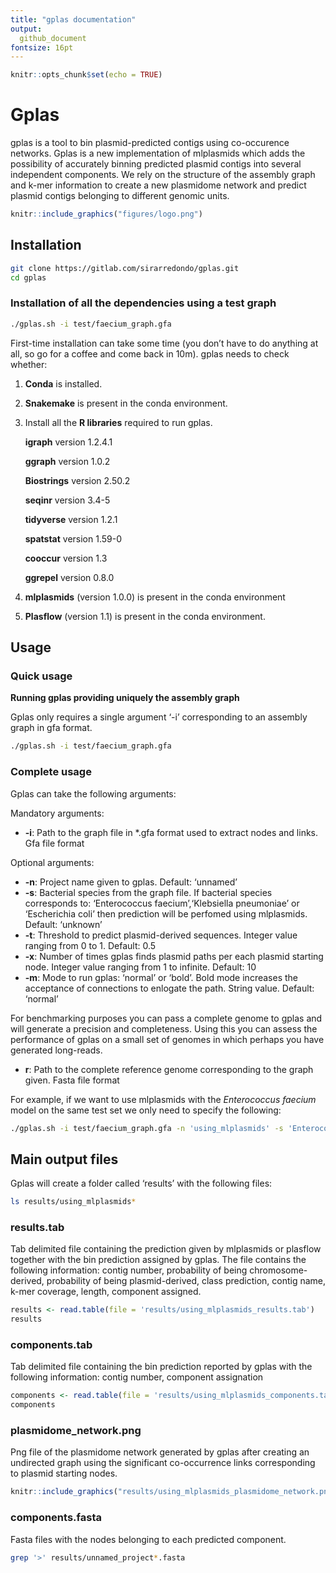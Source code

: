 ```yaml
---
title: "gplas documentation"
output: 
  github_document
fontsize: 16pt
---
```


```r
knitr::opts_chunk$set(echo = TRUE)
```

# Gplas

gplas is a tool to bin plasmid-predicted contigs using co-occurence networks. Gplas is a new implementation of mlplasmids which adds the possibility of accurately binning predicted plasmid contigs into several independent components. We rely on the structure of the assembly graph and k-mer information to create a new plasmidome network and predict plasmid contigs belonging to different genomic units.

```r
knitr::include_graphics("figures/logo.png")
```



## Installation 

```bash
git clone https://gitlab.com/sirarredondo/gplas.git
cd gplas
```

### Installation of all the dependencies using a test graph

```bash
./gplas.sh -i test/faecium_graph.gfa
```

First-time installation can take some time (you don't have to do anything at all, so go for a coffee and come back in 10m). gplas needs to check whether:

1. **Conda** is installed. 

2. **Snakemake** is present in the conda environment. 

3. Install all the **R libraries** required to run gplas.

  &nbsp;&nbsp;&nbsp;&nbsp;&nbsp;&nbsp;**igraph** version 1.2.4.1
  
  &nbsp;&nbsp;&nbsp;&nbsp;&nbsp;&nbsp;**ggraph** version 1.0.2
  
  &nbsp;&nbsp;&nbsp;&nbsp;&nbsp;&nbsp;**Biostrings** version 2.50.2
  
  &nbsp;&nbsp;&nbsp;&nbsp;&nbsp;&nbsp;**seqinr** version 3.4-5
  
  &nbsp;&nbsp;&nbsp;&nbsp;&nbsp;&nbsp;**tidyverse** version 1.2.1 
  
  &nbsp;&nbsp;&nbsp;&nbsp;&nbsp;&nbsp;**spatstat** version 1.59-0
  
  &nbsp;&nbsp;&nbsp;&nbsp;&nbsp;&nbsp;**cooccur** version 1.3
  
  &nbsp;&nbsp;&nbsp;&nbsp;&nbsp;&nbsp;**ggrepel** version 0.8.0 


4. **mlplasmids** (version 1.0.0) is present in the conda environment  

5. **Plasflow** (version 1.1) is present in the conda environment. 


## Usage 

### Quick usage 

**Running gplas providing uniquely the assembly graph**

Gplas only requires a single argument '-i' corresponding to an assembly graph in gfa format. 

```bash
./gplas.sh -i test/faecium_graph.gfa
```

### Complete usage 

Gplas can take the following arguments:

Mandatory arguments: 

- **-i**: Path to the graph file in *.gfa format used to extract nodes and links. Gfa file format

Optional arguments:

- **-n**: Project name given to gplas. Default: 'unnamed'
- **-s**: Bacterial species from the graph file. If bacterial species corresponds to: 'Enterococcus faecium','Klebsiella pneumoniae' or 'Escherichia coli' then prediction will be perfomed using mlplasmids. Default: 'unknown'
- **-t**: Threshold to predict plasmid-derived sequences. Integer value ranging from 0 to 1. Default: 0.5
- **-x**: Number of times gplas finds plasmid paths per each plasmid starting node. Integer value ranging from 1 to infinite. Default: 10
- **-m**: Mode to run gplas: 'normal' or 'bold'. Bold mode increases the acceptance of connections to enlogate the path. String value. Default: 'normal'

For benchmarking purposes you can pass a complete genome to gplas and will generate a precision and completeness. Using this you can assess the performance of gplas on a small set of genomes in which perhaps you have generated long-reads. 

- **r**: Path to the complete reference genome corresponding to the graph given. Fasta file format


For example, if we want to use mlplasmids with the *Enterococcus faecium* model on the same test set we only need to specify the following:

```bash
./gplas.sh -i test/faecium_graph.gfa -n 'using_mlplasmids' -s 'Enterococcus_faecium'
```

## Main output files 

Gplas will create a folder called 'results' with the following files: 

```bash
ls results/using_mlplasmids*
```

### results.tab 

Tab delimited file containing the prediction given by mlplasmids or plasflow together with the bin prediction assigned by gplas. The file contains the following information: contig number, probability of being chromosome-derived, probability of being plasmid-derived,  class prediction, contig name, k-mer coverage, length, component assigned. 

```R
results <- read.table(file = 'results/using_mlplasmids_results.tab')
results
```

### components.tab

Tab delimited file containing the bin prediction reported by gplas with the following information: contig number, component assignation  

```r
components <- read.table(file = 'results/using_mlplasmids_components.tab')
components
```

### plasmidome_network.png

Png file of the plasmidome network generated by gplas after creating an undirected graph using the significant co-occurrence links corresponding to plasmid starting nodes. 

```r
knitr::include_graphics("results/using_mlplasmids_plasmidome_network.png")
```

### components.fasta

Fasta files with the nodes belonging to each predicted component. 

```bash
grep '>' results/unnamed_project*.fasta
```



